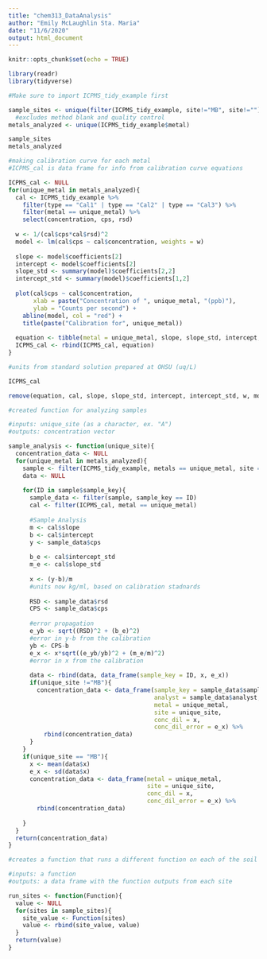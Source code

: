 ```yaml
---
title: "chem313_DataAnalysis"
author: "Emily McLaughlin Sta. Maria"
date: "11/6/2020"
output: html_document
---
```


```r
knitr::opts_chunk$set(echo = TRUE)
```

```r

library(readr)
library(tidyverse)

#Make sure to import ICPMS_tidy_example first


```

```r

sample_sites <- unique(filter(ICPMS_tidy_example, site!="MB", site!="")$site)
  #excludes method blank and quality control 
metals_analyzed <- unique(ICPMS_tidy_example$metal)

sample_sites
metals_analyzed

```

```r

#making calibration curve for each metal
#ICPMS_cal is data frame for info from calibration curve equations

ICPMS_cal <- NULL
for(unique_metal in metals_analyzed){
  cal <- ICPMS_tidy_example %>%
    filter(type == "Cal1" | type == "Cal2" | type == "Cal3") %>%
    filter(metal == unique_metal) %>%
    select(concentration, cps, rsd)
  
  w <- 1/(cal$cps*cal$rsd)^2
  model <- lm(cal$cps ~ cal$concentration, weights = w)
  
  slope <- model$coefficients[2]
  intercept <- model$coefficients[2]
  slope_std <- summary(model)$coefficients[2,2]
  intercept_std <- summary(model)$coefficients[1,2]
  
  plot(cal$cps ~ cal$concentration,
       xlab = paste("Concentration of ", unique_metal, "(ppb)"),
       ylab = "Counts per second") +
    abline(model, col = "red") +
    title(paste("Calibration for", unique_metal))
  
  equation <- tibble(metal = unique_metal, slope, slope_std, intercept, intercept_std)
  ICPMS_cal <- rbind(ICPMS_cal, equation)
}

#units from standard solution prepared at OHSU (uq/L)

ICPMS_cal

remove(equation, cal, slope, slope_std, intercept, intercept_std, w, model, unique_metal)


```

```r
#created function for analyzing samples

#inputs: unique_site (as a character, ex. "A")
#outputs: concentration vector

sample_analysis <- function(unique_site){
  concentration_data <- NULL
  for(unique_metal in metals_analyzed){
    sample <- filter(ICPMS_tidy_example, metals == unique_metal, site == unique_site)
    data <- NULL
    
    for(ID in sample$sample_key){
      sample_data <- filter(sample, sample_key == ID)
      cal <- filter(ICPMS_cal, metal == unique_metal)
      
      #Sample Analysis
      m <- cal$slope
      b <- cal$intercept
      y <- sample_data$cps
      
      b_e <- cal$intercept_std
      m_e <- cal$slope_std
      
      x <- (y-b)/m
      #units now kg/ml, based on calibration stadnards
      
      RSD <- sample_data$rsd
      CPS <- sample_data$cps
      
      #error propagation 
      e_yb <- sqrt((RSD)^2 + (b_e)^2)
      #error in y-b from the calibration
      yb <- CPS-b
      e_x <- x*sqrt((e_yb/yb)^2 + (m_e/m)^2)
      #error in x from the calibration
      
      data <- rbind(data, data_frame(sample_key = ID, x, e_x))
      if(unique_site !="MB"){
        concentration_data <- data_frame(sample_key = sample_data$sample_key,
                                         analyst = sample_data$analyst,
                                         metal = unique_metal,
                                         site = unique_site,
                                         conc_dil = x,
                                         conc_dil_error = e_x) %>%
          rbind(concentration_data)
      }
    }
    if(unique_site == "MB"){
      x <- mean(data$x)
      e_x <- sd(data$x)
      concentration_data <- data_frame(metal = unique_metal,
                                       site = unique_site,
                                       conc_dil = x,
                                       conc_dil_error = e_x) %>%
        rbind(concentration_data)
                              
    }
  }
  return(concentration_data)
}

```

```r

#creates a function that runs a different function on each of the soil sample sites

#inputs: a function
#outputs: a data frame with the function outputs from each site

run_sites <- function(Function){
  value <- NULL
  for(sites in sample_sites){
    site_value <- Function(sites)
    value <- rbind(site_value, value)
  }
  return(value)
}

```











